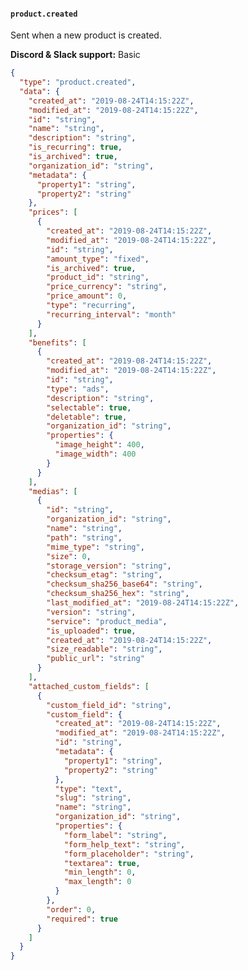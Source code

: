 #### `product.created`

Sent when a new product is created.

**Discord & Slack support:** Basic

```json Payload Sample [expandable]
{
  "type": "product.created",
  "data": {
    "created_at": "2019-08-24T14:15:22Z",
    "modified_at": "2019-08-24T14:15:22Z",
    "id": "string",
    "name": "string",
    "description": "string",
    "is_recurring": true,
    "is_archived": true,
    "organization_id": "string",
    "metadata": {
      "property1": "string",
      "property2": "string"
    },
    "prices": [
      {
        "created_at": "2019-08-24T14:15:22Z",
        "modified_at": "2019-08-24T14:15:22Z",
        "id": "string",
        "amount_type": "fixed",
        "is_archived": true,
        "product_id": "string",
        "price_currency": "string",
        "price_amount": 0,
        "type": "recurring",
        "recurring_interval": "month"
      }
    ],
    "benefits": [
      {
        "created_at": "2019-08-24T14:15:22Z",
        "modified_at": "2019-08-24T14:15:22Z",
        "id": "string",
        "type": "ads",
        "description": "string",
        "selectable": true,
        "deletable": true,
        "organization_id": "string",
        "properties": {
          "image_height": 400,
          "image_width": 400
        }
      }
    ],
    "medias": [
      {
        "id": "string",
        "organization_id": "string",
        "name": "string",
        "path": "string",
        "mime_type": "string",
        "size": 0,
        "storage_version": "string",
        "checksum_etag": "string",
        "checksum_sha256_base64": "string",
        "checksum_sha256_hex": "string",
        "last_modified_at": "2019-08-24T14:15:22Z",
        "version": "string",
        "service": "product_media",
        "is_uploaded": true,
        "created_at": "2019-08-24T14:15:22Z",
        "size_readable": "string",
        "public_url": "string"
      }
    ],
    "attached_custom_fields": [
      {
        "custom_field_id": "string",
        "custom_field": {
          "created_at": "2019-08-24T14:15:22Z",
          "modified_at": "2019-08-24T14:15:22Z",
          "id": "string",
          "metadata": {
            "property1": "string",
            "property2": "string"
          },
          "type": "text",
          "slug": "string",
          "name": "string",
          "organization_id": "string",
          "properties": {
            "form_label": "string",
            "form_help_text": "string",
            "form_placeholder": "string",
            "textarea": true,
            "min_length": 0,
            "max_length": 0
          }
        },
        "order": 0,
        "required": true
      }
    ]
  }
}
```
